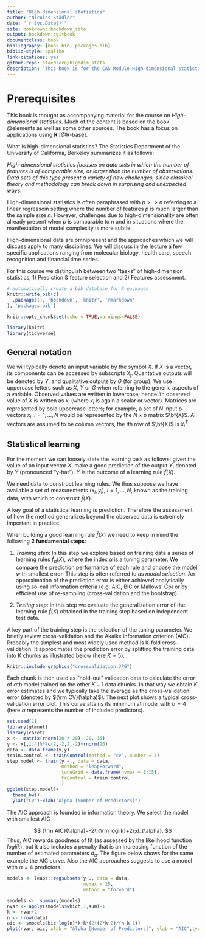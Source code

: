 ```yaml
--- 
title: "High-dimensional statistics"
author: "Nicolas Städler"
date: "`r Sys.Date()`"
site: bookdown::bookdown_site
output: bookdown::gitbook
documentclass: book
bibliography: [book.bib, packages.bib]
biblio-style: apalike
link-citations: yes
github-repo: staedlern/highdim_stats
description: "This book is for the CAS Module High-dimensional statistics"
---
```


# Prerequisites

This book is thought as accompanying material for the course on *High-dimensional statistics*. 
Much of the content is based on the book @elements as well as some other sources. The book has a focus on applications using **R** [@R-base].

What is high-dimensional statistics? The Statistics Department of the University of California, Berkeley summarizes it as follows:

*High-dimensional statistics focuses on data sets in which the number of features is of comparable size, or larger than the    number of observations.  Data sets of this type present a variety of new challenges, since classical theory and methodology can break down in surprising and unexpected ways.*

High-dimensional statistics is often paraphrased with $p>>n$ referring to a linear regressoin setting where the number of features $p$ is much larger than the sample size $n$. However, challenges due to high-dimensionality are often already present when $p$ is comparable to $n$ and in situations where the manifestation of model complexity is more subtle.

High-dimensional data are omnipresent and the approaches which we will discuss apply to many disciplines. We will discuss in the lecture a few specific applications ranging from molecular biology, health care, speech recognition and financial time series. 

For this course we distinguish between two "tasks" of high-dimension statistics, 1) Prediction & feature selection and 2) Features assessment. 




```r
# automatically create a bib database for R packages
knitr::write_bib(c(
  .packages(), 'bookdown', 'knitr', 'rmarkdown'
), 'packages.bib')
```

```r
knitr::opts_chunk$set(echo = TRUE,warnings=FALSE)
```

```r
library(knitr)
library(tidyverse)
```

## General notation

We will typically denote an input variable by the symbol $X$. If $X$ is a vector, its components can be accessed
by subscripts $X_j$. Quantative outputs will be denoted by $Y$, and qualitative outputs by $G$ (for group). We use uppercase letters such as $X$, $Y$ or $G$ when referring to the generic aspects of a variable. Observed values are written in lowercase; hence $i$th observed value of $X$ is written as $x_i$ (where $x_i$ is again a scalar or vector). Matrices are represented by bold uppercase letters; for example, a set of $N$ input p-vectors $x_i$, $i=1,\ldots,N$ would be represented by the $N\times p$ matrix $\bf{X}$. All vectors are assumed to be column vectors, the $i$th row of $\bf{X}$ is $x_i^T$.

## Statistical learning

For the moment we can loosely state the learning task as follows: given the value of an input vector $X$, make a good prediction of the output $Y$, denoted by $\hat Y$ (pronounced "y-hat"). $\hat Y$ is the outcome of a learning rule $\hat{f}(X)$.

We need data to construct learning rules. We thus suppose we have available a set of measurements $(x_i,y_i)$, $i=1,\ldots,N$, known as the training data, with which to construct $\hat{f}(X)$. 

A key goal of a statistical learning is prediction. Therefore the assessment of how the method generalizes beyond 
the observed data is extremely important in practice. 

When building a good learning rule $\hat{f}(X)$ we need to keep in mind the following **2 fundamental steps**:

1. *Training step*: In this step we explore based on training data a series of learning rules $\hat{f}_{\alpha}(X)$, where the index $\alpha$ is a tuning parameter. We compare the prediction performance of each rule and choose the model with smallest error.
This step is often referred to as *model selection*. An approximation of the prediction error is either achieved analytically using so-call information criteria (e.g. AIC, BIC or Mallows' Cp) or by efficient use of re-sampling (cross-validation and the bootstrap).

2. *Testing step*: In this step we evaluate the generalization error of the learning rule $\hat{f}(X)$ obtained in the training step based on independent test data. 

A key part of the training step is the selection of the tuning parameter. We briefly review cross-validation and the Akaike information criterion (AIC). Probably the simplest and most widely used method is K-fold cross-validation. It approximates the prediction error by splitting the training data into K chunks as illustrated below (here $K=5$).

```r
knitr::include_graphics("crossvalidation.JPG")
```

Each chunk is then used as "hold-out" validation data to calculate the error of $\alpha$th model trained on the other $K-1$ data chunks. In that way we obtain $K$ error estimates and we typically take the average as the cross-validation error (denoted by ${\rm CV}(\alpha)$). The next plot shows a typical cross-validation error plot. This curve attains its minimum at model with  $\alpha=4$ (here $\alpha$ represents the number of included predictors).

```r
set.seed(1)
library(glmnet)
library(caret)
x <-  matrix(rnorm(20 * 20), 20, 15)
y <- x[,1:4]%*%c(2,-2,2,-2)+rnorm(20)
data <- data.frame(x,y)
train.control <- trainControl(method = "cv", number = 5)
step.model <- train(y ~., data = data,
                    method = "leapForward", 
                    tuneGrid = data.frame(nvmax = 1:15),
                    trControl = train.control
                    )
ggplot(step.model)+
  theme_bw()+
  ylab("CV")+xlab("Alpha [Number of Predictors]")
```

The AIC approach is founded in information theory. We select the model with smallest AIC

$$
{\rm AIC}(\alpha)=-2\;{\rm loglik}+2\;d_{\alpha}.
$$
Thus, AIC rewards goodness of fit (as assessed by the likelihood function *loglik*), but it also includes a penalty that is an increasing function of the number of estimated parameters $d_{\alpha}$. The figure below shows for the same example the AIC curve. Also the AIC approaches suggests to use a model with $\alpha=4$ predictors.

```r
models <- leaps::regsubsets(y~., data = data, 
                            nvmax = 15,
                            method = "forward")

smodels <-  summary(models)
nvar <- apply(smodels$which,1,sum)-1
k <- nvar+2
n <- nrow(data)
aic <- smodels$bic-log(n)*k+k*(2+(2*k+2)/(n-k-1))
plot(nvar, aic, xlab = "Alpha [Number of Predictors]", ylab = "AIC",type="b")
```

